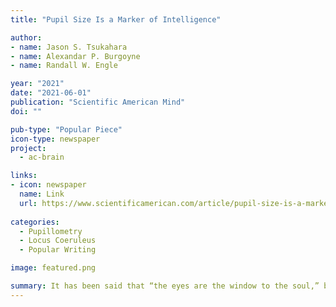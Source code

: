 ```yaml
---
title: "Pupil Size Is a Marker of Intelligence"

author:
- name: Jason S. Tsukahara
- name: Alexandar P. Burgoyne
- name: Randall W. Engle

year: "2021"
date: "2021-06-01"
publication: "Scientific American Mind"
doi: ""

pub-type: "Popular Piece"
icon-type: newspaper
project:
  - ac-brain

links:
- icon: newspaper
  name: Link
  url: https://www.scientificamerican.com/article/pupil-size-is-a-marker-of-intelligence/
  
categories:
  - Pupillometry
  - Locus Coeruleus
  - Popular Writing

image: featured.png

summary: It has been said that “the eyes are the window to the soul,” but new research suggests that they may be a window to the brain as well.
---
```

